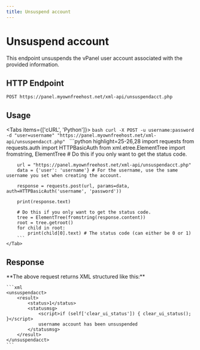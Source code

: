 ```yaml
---
title: Unsuspend account
---
```



# Unsuspend account
This endpoint unsuspends the vPanel user account associated with the provided information.


## HTTP Endpoint

`POST https://panel.myownfreehost.net/xml-api/unsuspendacct.php`

## Usage

<Tabs items={['cURL', 'Python']}>
    <Tab>
        ```bash
        curl -X POST -u username:password -d "user=username" "https://panel.myownfreehost.net/xml-api/unsuspendacct.php"
        ```
    </Tab>
    <Tab>
        ```python highlight=25-26,28
        import requests
        from requests.auth import HTTPBasicAuth
        from xml.etree.ElementTree import fromstring, ElementTree # Do this if you only want to get the status code.

        url = "https://panel.myownfreehost.net/xml-api/unsuspendacct.php"
        data = {'user': 'username'} # For the username, use the same username you set when creating the account.

        response = requests.post(url, params=data, auth=HTTPBasicAuth('username', 'password'))

        print(response.text)

        # Do this if you only want to get the status code.
        tree = ElementTree(fromstring(response.content))
        root = tree.getroot()
        for child in root:
            print(child[0].text) # The status code (can either be 0 or 1)
        ```
    </Tab>
</Tabs>


## Response

<Callout emoji="💡">
    **The above request returns XML structured like this:**

    ```xml
    <unsuspendacct>
        <result>
            <status>1</status>
            <statusmsg>
                <script>if (self['clear_ui_status']) { clear_ui_status(); }</script>
                username account has been unsuspended
            </statusmsg>
        </result>
    </unsuspendacct>
    ```
</Callout>
